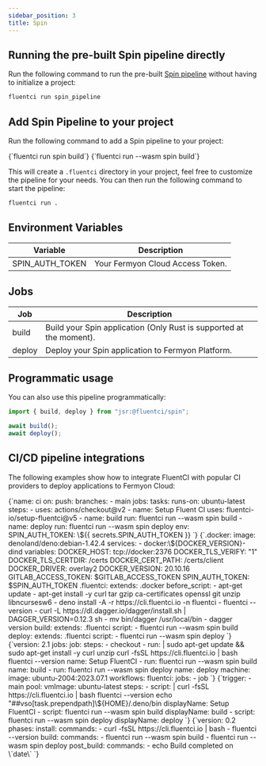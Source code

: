 ```yaml
---
sidebar_position: 3
title: Spin
---
```


## Running the pre-built Spin pipeline directly

Run the following command to run the pre-built [Spin pipeline](https://github.com/fluent-ci-templates/spin-pipeline) without having to initialize a project:

```bash
fluentci run spin_pipeline
```

## Add Spin Pipeline to your project

Run the following command to add a Spin pipeline to your project:


<Tabs>
  <TabItem value="dagger" label="Dagger">
    <CodeBlock language="bash">
      {`fluentci run spin build`}
    </CodeBlock>
  </TabItem>
  <TabItem value="wasm" label="Wasm">
    <CodeBlock language="bash">
      {`fluentci run --wasm spin build`}

</CodeBlock>
</TabItem>
</Tabs>

This will create a `.fluentci` directory in your project, feel free to customize the pipeline for your needs.
You can then run the following command to start the pipeline:

```bash
fluentci run .
```

## Environment Variables

| Variable        | Description                      |
| --------------- | -------------------------------- |
| SPIN_AUTH_TOKEN | Your Fermyon Cloud Access Token. |

## Jobs

| Job    | Description                                                         |
| ------ | ------------------------------------------------------------------- |
| build  | Build your Spin application (Only Rust is supported at the moment). |
| deploy | Deploy your Spin application to Fermyon Platform.                   |

## Programmatic usage

You can also use this pipeline programmatically:

```typescript
import { build, deploy } from "jsr:@fluentci/spin";

await build();
await deploy();
```

## CI/CD pipeline integrations

The following examples show how to integrate FluentCI with popular CI providers to deploy applications to Fermyon Cloud:

<Tabs>
  <TabItem value="gha" label="Github Actions">
    <CodeBlock language="yaml" title="ci.yml">
      {`name: ci
on:
  push:
    branches:
      - main
jobs:
  tasks:
    runs-on: ubuntu-latest
    steps:
      - uses: actions/checkout@v2
      - name: Setup Fluent CI
        uses: fluentci-io/setup-fluentci@v5
      - name: build
        run: fluentci run --wasm spin build
      - name: deploy
        run: fluentci run --wasm spin deploy
        env:
          SPIN_AUTH_TOKEN: \${{ secrets.SPIN_AUTH_TOKEN }}
      `}
    </CodeBlock>
  </TabItem>
  <TabItem value="gitlab" label="GitLab CI">
    <CodeBlock language="yaml" title=".gitlab-ci.yml">
      {`.docker:
  image: denoland/deno:debian-1.42.4
  services:
    - docker:\${DOCKER_VERSION}-dind
  variables:
    DOCKER_HOST: tcp://docker:2376
    DOCKER_TLS_VERIFY: "1"
    DOCKER_TLS_CERTDIR: /certs
    DOCKER_CERT_PATH: /certs/client
    DOCKER_DRIVER: overlay2
    DOCKER_VERSION: 20.10.16
    GITLAB_ACCESS_TOKEN: $GITLAB_ACCESS_TOKEN
    SPIN_AUTH_TOKEN: $SPIN_AUTH_TOKEN
.fluentci:
  extends: .docker
  before_script:
    - apt-get update
    - apt-get install -y curl tar gzip ca-certificates openssl git unzip libncursesw6
    - deno install -A -r https://cli.fluentci.io -n fluentci
    - fluentci --version
    - curl -L https://dl.dagger.io/dagger/install.sh | DAGGER_VERSION=0.12.3 sh
    - mv bin/dagger /usr/local/bin
    - dagger version
build:
  extends: .fluentci
  script:
    - fluentci run --wasm spin build
deploy:
  extends: .fluentci
  script:
    - fluentci run --wasm spin deploy
`}

</CodeBlock>
</TabItem>
<TabItem value="circleci" label="Circle CI">
<CodeBlock language="yaml" title=".circleci/config.yml">
{`version: 2.1
jobs:
  job:
    steps:
      - checkout
      - run: |
          sudo apt-get update && sudo apt-get install -y curl unzip
          curl -fsSL https://cli.fluentci.io | bash
          fluentci --version
        name: Setup FluentCI
      - run: fluentci run --wasm spin build
        name: build
      - run: fluentci run --wasm spin deploy
        name: deploy
    machine:
      image: ubuntu-2004:2023.07.1
workflows:
  fluentci:
    jobs:
      - job
      `}
</CodeBlock>
</TabItem>
<TabItem value="azure" label="Azure Pipelines">
<CodeBlock language="yaml" title="azure-pipelines.yml">
{`trigger:
  - main
pool:
  vmImage: ubuntu-latest
steps:
  - script: |
      curl -fsSL https://cli.fluentci.io | bash
      fluentci --version
      echo "##vso[task.prependpath]\${HOME}/.deno/bin
    displayName: Setup FluentCI
  - script: fluentci run --wasm spin build
    displayName: build
  - script: fluentci run --wasm spin deploy
    displayName: deploy
    `}
</CodeBlock>
</TabItem>
<TabItem value="aws" label="AWS CodePipeline">
<CodeBlock language="yaml" title="buildspec.yml">
{`version: 0.2
phases:
  install:
    commands:
      - curl -fsSL https://cli.fluentci.io | bash
      - fluentci --version
  build:
    commands:
      - fluentci run --wasm spin build
      - fluentci run --wasm spin deploy
  post_build:
    commands:
      - echo Build completed on \`date\`
      `}
</CodeBlock>
</TabItem>
</Tabs>
